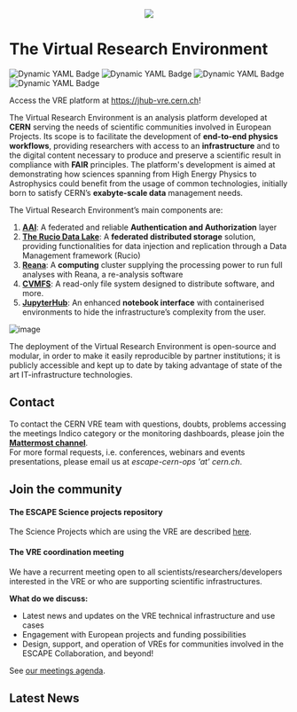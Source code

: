 
<center>
<div class="vre-cern-docs"> 
  <img src="/img/logo-vre-repo.png" /> 
</div>
</center>

# The Virtual Research Environment
![Dynamic YAML Badge](https://img.shields.io/badge/dynamic/yaml?url=https%3A%2F%2Fraw.githubusercontent.com%2Fvre-hub%2Fvre%2Frefs%2Fheads%2Fmain%2Finfrastructure%2Fcluster%2Fflux%2Fjhub%2Fjhub-release.yaml&query=%24.spec.chart.spec.version&label=JupyterHub%20release&color=%23e66a2d)
![Dynamic YAML Badge](https://img.shields.io/badge/dynamic/yaml?url=https%3A%2F%2Fraw.githubusercontent.com%2Fvre-hub%2Fvre%2Frefs%2Fheads%2Fmain%2Finfrastructure%2Fcluster%2Fflux%2Freana%2Freana-release.yaml&query=%24.spec.chart.spec.version&label=Reana%20release&color=%23fd3337)
![Dynamic YAML Badge](https://img.shields.io/badge/dynamic/yaml?url=https%3A%2F%2Fraw.githubusercontent.com%2Fvre-hub%2Fvre%2Frefs%2Fheads%2Fmain%2Finfrastructure%2Fcluster%2Fflux%2Frucio%2Frucio-servers.yaml&query=%24.spec.values.image.tag&label=Rucio%20release&color=%23474986)
![Dynamic YAML Badge](https://img.shields.io/badge/dynamic/yaml?url=https%3A%2F%2Fraw.githubusercontent.com%2Fvre-hub%2Fvre%2Frefs%2Fheads%2Fmain%2Finfrastructure%2Fcluster%2Fflux%2Frucio%2Frucio-servers.yaml&query=%24.spec.chart.spec.version&label=Rucio%20helm%20charts)

Access the VRE platform at https://jhub-vre.cern.ch!

The Virtual Research Environment is an analysis platform developed at **CERN** serving the needs of scientific communities involved in European Projects. 
Its scope is to facilitate the development of **end-to-end physics workflows**, providing researchers with access to an **infrastructure** and to the digital content necessary to produce and preserve a scientific result in compliance with **FAIR** principles. 
The platform's development is aimed at demonstrating how sciences spanning from High Energy Physics to Astrophysics could benefit from the usage of common technologies, initially born to satisfy CERN’s **exabyte-scale data** management needs. 

The Virtual Research Environment’s main components are:


1. **[AAI](/docs/auth)**: A federated and reliable **Authentication and Authorization** layer 
2. **[The Rucio Data Lake](/docs/rucio)**: A **federated distributed storage** solution, providing functionalities for data injection and replication through a Data Management framework (Rucio) 
3. **[Reana](/docs/reana)**: A **computing** cluster supplying the processing power to run full analyses with Reana, a re-analysis software
4. **[CVMFS](/docs/cvmfs)**: A read-only file system designed to distribute software, and more.
5. **[JupyterHub](/docs/notebook)**: An enhanced **notebook interface** with containerised environments to hide the infrastructure’s complexity from the user. 

![image](../../static/img/VRE-diagram.png)

The deployment of the Virtual Research Environment is open-source and modular, in order to make it easily reproducible by partner institutions; it is publicly accessible and kept up to date by taking advantage of state of the art IT-infrastructure technologies.

## Contact
To contact the CERN VRE team with questions, doubts, problems accessing the meetings Indico category or the monitoring dashboards, please join the **[Mattermost channel](https://mattermost.web.cern.ch/signup_user_complete/?id=zqaa9p5fqfd9bnnc64at4b5aye&md=link&sbr=su)**. <br/>
For more formal requests, i.e. conferences, webinars and events presentations, please email us at *escape-cern-ops 'at' cern.ch*. 

## Join the community

#### The ESCAPE Science projects repository
The Science Projects which are using the VRE are described [here](https://escape2020.pages.in2p3.fr/virtual-environment/home/).

#### The VRE coordination meeting
We have a recurrent meeting open to all scientists/researchers/developers interested in the VRE or who are supporting scientific infrastructures.

**What do we discuss:** 
- Latest news and updates on the VRE technical infrastructure and use cases
- Engagement with European projects and funding possibilities
- Design, support, and operation of VREs for communities involved in the ESCAPE Collaboration, and beyond!

See [our meetings agenda](https://indico.cern.ch/category/17065/).

## Latest News
<LatestNews />
